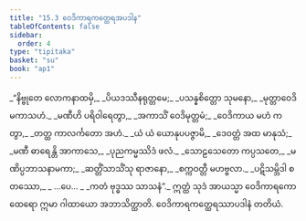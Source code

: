 ```yaml
---
title: "15.3 ဝေဒိကာရကတ္ထေရအပဒါန"
tableOfContents: false
sidebar:
  order: 4
type: "tipitaka"
basket: "su"
book: "ap1"
---
```



<DynamicBreadcrumb />

<Division number="10" book="ap1">

<Paragraph number="2291" type="verses" book="ap1">
_“နိဗ္ဗုတေ လောကနာထမှိ,_  
_ပိယဒဿီနရုတ္တမေ;_  
_ပသန္နစိတ္တော သုမနော,_  
_မုတ္တာဝေဒိမကာသဟံ._  

</Paragraph>

</Division>
<Division number="11" book="ap1">

<Paragraph number="2292" type="verses" book="ap1">
_မဏီဟိ ပရိဝါရေတွာ,_  
_အကာသိံ ဝေဒိမုတ္တမံ;_  
_ဝေဒိကာယ မဟံ ကတွာ,_  
_တတ္ထ ကာလင်္ကတော အဟံ._  

</Paragraph>

</Division>
<Division number="12" book="ap1">

<Paragraph number="2293" type="verses" book="ap1">
_ယံ ယံ ယောနုပပဇ္ဇာမိ,_  
_ဒေဝတ္တံ အထ မာနုသံ;_  
_မဏီ ဓာရေန္တိ အာကာသေ,_  
_ပုညကမ္မဿိဒံ ဖလံ._  

</Paragraph>

</Division>
<Division number="13" book="ap1">

<Paragraph number="2294" type="verses" book="ap1">
_သောဠသေတော ကပ္ပသတေ,_  
_မဏိပ္ပဘာသနာမကာ;_  
_ဆတ္တိံသာသိံသု ရာဇာနော,_  
_စက္ကဝတ္တီ မဟဗ္ဗလာ._  

</Paragraph>

</Division>
<Division number="14" book="ap1">

<Paragraph number="2295" type="verses" book="ap1">
_ပဋိသမ္ဘိဒါ စတဿော,_  
_ …ပေ… _  
_ကတံ ဗုဒ္ဓဿ သာသနံ”._  

</Paragraph>

<Paragraph number="2296" book="ap1">
ဣတ္ထံ သုဒံ အာယသ္မာ ဝေဒိကာရကော ထေရော ဣမာ ဂါထာယော အဘာသိတ္ထာတိ.

</Paragraph>
</Division>

<Paragraph number="2297" type="center" book="ap1">
ဝေဒိကာရကတ္ထေရဿာပဒါနံ တတိယံ.
</Paragraph>